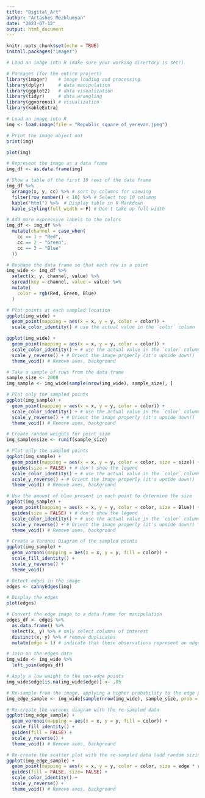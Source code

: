 ```yaml
---
title: "Digital_Art"
author: "Artashes Mezhlumyan"
date: "2023-07-12"
output: html_document
---
```


```r
knitr::opts_chunk$set(echo = TRUE)
install.packages("imager")
```


```r
# Load an image into R (make sure your working directory is set!)

# Packages (for the entire project)
library(imager)    # image loading and processing
library(dplyr)     # data manipulation
library(ggplot2)   # data visualization
library(tidyr)     # data wrangling
library(ggvoronoi) # visualization
library(kableExtra)

# Load an image into R
img <- load.image(file = "Republic_square_of_yerevan.jpeg")

# Print the image object out
print(img)
```


```r

plot(img)
```

  
```r
# Represent the image as a data frame
img_df <- as.data.frame(img)

# Show a table of the first 10 rows of the data frame
img_df %>% 
  arrange(x, y, cc) %>% # sort by columns for viewing
  filter(row_number() < 10) %>% # Select top 10 columns
  kable("html") %>%  # Display table in R Markdown
  kable_styling(full_width = F) # Don't take up full width
```


```r
# Add more expressive labels to the colors
img_df <- img_df %>% 
  mutate(channel = case_when(
    cc == 1 ~ "Red",
    cc == 2 ~ "Green", 
    cc == 3 ~ "Blue"
  ))

# Reshape the data frame so that each row is a point
img_wide <- img_df %>%
  select(x, y, channel, value) %>%
  spread(key = channel, value = value) %>%
  mutate(
    color = rgb(Red, Green, Blue)
  )
```



```r
# Plot points at each sampled location
ggplot(img_wide) +
  geom_point(mapping = aes(x = x, y = y, color = color)) +
  scale_color_identity() # use the actual value in the `color` column

```



```r
ggplot(img_wide) +
  geom_point(mapping = aes(x = x, y = y, color = color)) +
  scale_color_identity() + # use the actual value in the `color` column
  scale_y_reverse() + # Orient the image properly (it's upside down!)
  theme_void() # Remove axes, background

```



```r
# Take a sample of rows from the data frame
sample_size <- 2000
img_sample <- img_wide[sample(nrow(img_wide), sample_size), ]

# Plot only the sampled points
ggplot(img_sample) +
  geom_point(mapping = aes(x = x, y = y, color = color)) +
  scale_color_identity() + # use the actual value in the `color` column
  scale_y_reverse() + # Orient the image properly (it's upside down!)
  theme_void() # Remove axes, background
```


```r
# Create random weights for point size
img_sample$size <- runif(sample_size)

# Plot only the sampled points
ggplot(img_sample) +
  geom_point(mapping = aes(x = x, y = y, color = color, size = size)) +
  guides(size = FALSE) + # don't show the legend
  scale_color_identity() + # use the actual value in the `color` column
  scale_y_reverse() + # Orient the image properly (it's upside down!)
  theme_void() # Remove axes, background
```



```r
# Use the amount of blue present in each point to determine the size
ggplot(img_sample) +
  geom_point(mapping = aes(x = x, y = y, color = color, size = Blue)) +
  guides(size = FALSE) + # don't show the legend
  scale_color_identity() + # use the actual value in the `color` column
  scale_y_reverse() + # Orient the image properly (it's upside down!)
  theme_void() # Remove axes, background
```



```r
# Create a Voronoi Diagram of the sampled points
ggplot(img_sample) +
  geom_voronoi(mapping = aes(x = x, y = y, fill = color)) +
  scale_fill_identity() +
  scale_y_reverse() +
  theme_void()
```


```r
# Detect edges in the image
edges <- cannyEdges(img)
```


```r
# Display the edges
plot(edges)
```

```r
# Convert the edge image to a data frame for manipulation
edges_df <- edges %>%  
  as.data.frame() %>% 
  select(x, y) %>% # only select columns of interest
  distinct(x, y) %>% # remove duplicates
  mutate(edge = 1) # indicate that these observations represent an edge

# Join on the edges data
img_wide <- img_wide %>% 
  left_join(edges_df)

# Apply a low weight to the non-edge points
img_wide$edge[is.na(img_wide$edge)] <- .05

# Re-sample from the image, applying a higher probability to the edge points
img_edge_sample <- img_wide[sample(nrow(img_wide), sample_size, prob = img_wide$edge), ]

# Re-create the voronoi diagram with the re-sampled data
ggplot(img_edge_sample) +
  geom_voronoi(mapping = aes(x = x, y = y, fill = color)) +
  scale_fill_identity() +
  guides(fill = FALSE) +
  scale_y_reverse() +
  theme_void() # Remove axes, background
```


```r
# Re-create the scatter plot with the re-sampled data (add random sizing of circles)
ggplot(img_edge_sample) +
  geom_point(mapping = aes(x = x, y = y, color = color, size = edge * runif(sample_size))) +
  guides(fill = FALSE, size= FALSE) +
  scale_color_identity() +
  scale_y_reverse() +
  theme_void() # Remove axes, background
```

```r

```

```r

```

```r

```

